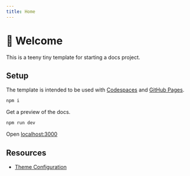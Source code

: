 ```yaml
---
title: Home
---
```


# 👋 Welcome

This is a teeny tiny template for starting a docs project.

## Setup

The template is intended to be used with [Codespaces](https://github.com/features/codespaces) and [GitHub Pages](https://docs.github.com/en/pages/getting-started-with-github-pages/configuring-a-publishing-source-for-your-github-pages-site).

```bash
npm i
```

Get a preview of the docs.

```bash
npm run dev
```

Open [localhost:3000](http://localhost:3000)

## Resources

* [Theme Configuration](https://nextra.site/docs/docs-theme/theme-configuration)
